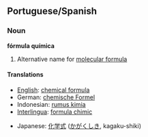 {{rfc|date=August 2006}}

==Portuguese/Spanish==

===Noun===
'''fórmula química'''

# Alternative name for [[molecular formula]]

====Translations====
{{top}}
*[[English]]: [[chemical formula]]
*German: [[chemische Formel]] {{f}}
*Indonesian: [[rumus kimia]]
*[[Interlingua]]: [[formula chimic]]
{{mid}}
*Japanese: [[化学式]] ([[かがくしき]], kagaku-shiki)
{{bottom}}